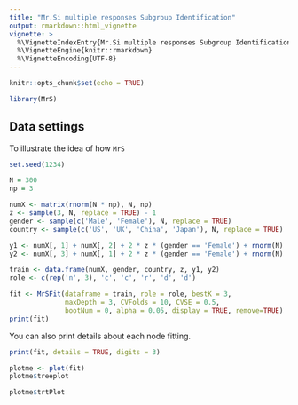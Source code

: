 ```yaml
---
title: "Mr.Si multiple responses Subgroup Identification"
output: rmarkdown::html_vignette
vignette: >
  %\VignetteIndexEntry{Mr.Si multiple responses Subgroup Identification}
  %\VignetteEngine{knitr::rmarkdown}
  %\VignetteEncoding{UTF-8}
---
```


```r
knitr::opts_chunk$set(echo = TRUE)
```

```r
library(MrS)
```


## Data settings

To illustrate the idea of how `MrS` 

```r
set.seed(1234)

N = 300
np = 3

numX <- matrix(rnorm(N * np), N, np)
z <- sample(3, N, replace = TRUE) - 1
gender <- sample(c('Male', 'Female'), N, replace = TRUE)
country <- sample(c('US', 'UK', 'China', 'Japan'), N, replace = TRUE)

y1 <- numX[, 1] + numX[, 2] + 2 * z * (gender == 'Female') + rnorm(N)
y2 <- numX[, 3] + numX[, 1] + 2 * z * (gender == 'Female') + rnorm(N)

train <- data.frame(numX, gender, country, z, y1, y2)
role <- c(rep('n', 3), 'c', 'c', 'r', 'd', 'd')
```

```r
fit <- MrSFit(dataframe = train, role = role, bestK = 3, 
              maxDepth = 3, CVFolds = 10, CVSE = 0.5, 
              bootNum = 0, alpha = 0.05, display = TRUE, remove=TRUE)
print(fit)
```

You can also print details about each node fitting.

```r
print(fit, details = TRUE, digits = 3)
```

```r
plotme <- plot(fit)
plotme$treeplot
```

```r
plotme$trtPlot
```


